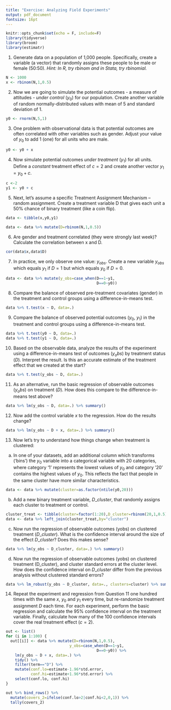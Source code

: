 ```yaml
---
title: "Exercise: Analyzing Field Experiments"
output: pdf_document
fontsize: 16pt
---
```


```r
knitr::opts_chunk$set(echo = F, include=F)
library(tidyverse)
library(broom)
library(estimatr)
```

\textbf{Following on from our simulation of omitted variable bias last week, we will now simulate an experimental analysis (you can adapt your script from last week or start again; the first 4 steps are the same):}

1. Generate data on a population of 1,000 people. Specifically, create a variable (a vector) that randomly assigns these people to be male or female (50:50). *Hint: In R, try $rbinom$ and in Stata, try $rbinomial$.*
```r
N <- 1000
x <- rbinom(N,1,0.5)
```

2. Now we are going to simulate the potential outcomes - a measure of attitudes - *under control* ($y_0$) for our population. Create another variable of random normally-distributed values with mean of 5 and standard deviation of 1. 

```r
y0 <- rnorm(N,5,1)
```

3. One problem with observational data is that potential outcomes are often correlated with other variables such as gender. Adjust your value of $y_0$ to add 1 (one) for all units who are male.
```r
y0 <- y0 + x
```

4. Now simulate potential outcomes *under treatment* ($y_1$) for all units. Define a *constant* treatment effect of $c=2$  and create another vector $y_1=y_0+c$.
```r
c <-2
y1 <- y0 + c
```

5. Next, let’s assume a specific Treatment Assignment Mechanism – random assignment. Create a treatment variable D that gives each unit a 50\% chance of binary treatment (like a coin flip). 

```r
data <- tibble(x,y0,y1)

data <- data %>% mutate(D=rbinom(N,1,0.5))
```

6. Are gender and treatment correlated (they were strongly last week)? Calculate the correlation between x and D.
```r
cor(data$x,data$D)
```

7. In practice, we only observe one value: $y_{obs}$. Create a new variable $y_{obs}$ which equals $y_1$ if $D=1$ but which equals $y_0$ if $D=0$.

```r
data <- data %>% mutate(y_obs=case_when(D==1~y1,
                                        D==0~y0))
```

8. Compare the balance of observed pre-treatment covariates (gender) in the treatment and control groups using a difference-in-means test.

```r
data %>% t.test(x ~ D, data=.)
```

9. Compare the balance of observed potential outcomes ($y_0$, $y_1$) in the treatment and control groups using a difference-in-means test.

```r
data %>% t.test(y0 ~ D, data=.)
data %>% t.test(y1 ~ D, data=.)
```

10.  Based on the observable data, analyze the results of the experiment using a difference-in-means test of outcomes ($y_obs$) by treatment status ($D$). Interpret the result. Is this an accurate estimate of the treatment effect that we created at the start?

```r
data %>% t.test(y_obs ~ D, data=.)
```

11. As an alternative, run the basic regression of observable outcomes ($y_obs$) on treatment ($D$). How does this compare to the difference-in-means test above?

```r
data %>% lm(y_obs ~ D, data=.) %>% summary()
```

12. Now add the control variable $x$ to the regression. How do the results change? 

```r
data %>% lm(y_obs ~ D + x, data=.) %>% summary()
```

13. Now let’s try to understand how things change when treatment is clustered:

a. In one of your datasets, add an additional column which transforms (‘bins’) the $y_0$ variable into a categorical variable with 20 categories, where category ‘1’ represents the lowest values of $y_0$ and category ’20’ contains the highest values of $y_0$. This reflects the fact that people in the same cluster have more similar characteristics. 

```r
data <- data %>% mutate(cluster=as.factor(ntile(y0,20)))
```

b. Add a new binary treatment variable, $D\_cluster$, that randomly assigns each cluster to treatment or control. 

```r
cluster_treat <- tibble(cluster=factor(1:20),D_cluster=rbinom(20,1,0.5))
data <- data %>% left_join(cluster_treat,by="cluster")
```

c. Now run the regression of observable outcomes (yobs) on clustered treatment ($D\_cluster$). What is the confidence interval around the size of the effect $D\_cluster$? Does this makes sense?

```r
data %>% lm(y_obs ~ D_cluster, data=.) %>% summary()
```

d. Now run the regression of observable outcomes (yobs) on clustered treatment (D_cluster), and cluster standard errors at the cluster level. How does the confidence interval on $D\_cluster$ differ from the previous analysis without clustered standard errors?

```r
data %>% lm_robust(y_obs ~ D_cluster, data=., clusters=cluster) %>% summary()
```

14. Repeat the experiment and regression from Question 11 one hundred times with the same $x$, $y_0$ and $y_1$ every time, but re-randomize treatment assignment $D$ each time. For each experiment, perform the basic regression and calculate the 95\% confidence interval on the treatment variable. Finally, calculate how many of the 100 confidence intervals cover the real treatment effect ($c=2$).

```r
out <- list()
for (i in 1:100) {
  out[[i]] <- data %>% mutate(D=rbinom(N,1,0.5),
                            y_obs=case_when(D==1~y1,
                                        D==0~y0)) %>% 
    lm(y_obs ~ D + x, data=.) %>% 
    tidy() %>%
    filter(term=="D") %>%
    mutate(conf.lo=estimate-1.96*std.error,
           conf.hi=estimate+1.96*std.error) %>%
    select(conf.lo, conf.hi)
}

out %>% bind_rows() %>%
  mutate(covers_2=ifelse(conf.lo>2|conf.hi<2,0,1)) %>%
  tally(covers_2)
```
